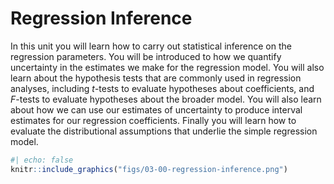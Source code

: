 # Regression Inference

In this unit you will learn how to carry out statistical inference on the regression parameters. You will be introduced to how we quantify uncertainty in the estimates we make for the regression model. You will also learn about the hypothesis tests that are commonly used in regression analyses, including *t*-tests to evaluate hypotheses about coefficients, and *F*-tests to evaluate hypotheses about the broader model. You will also learn about how we can use our estimates of uncertainty to produce interval estimates for our regression coefficients. Finally you will learn how to evaluate the distributional assumptions that underlie the simple regression model.


```r
#| echo: false
knitr::include_graphics("figs/03-00-regression-inference.png")
```



<br /><br />
